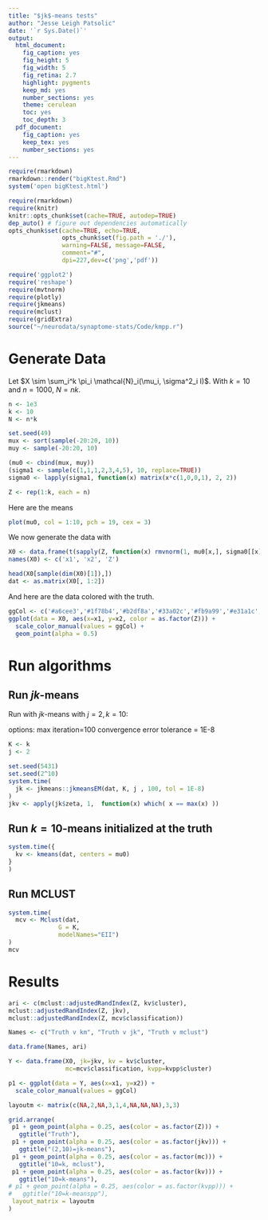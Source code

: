 ```yaml
---
title: "$jk$-means tests"
author: "Jesse Leigh Patsolic"
date: '`r Sys.Date()`'
output:
  html_document:
    fig_caption: yes
    fig_height: 5
    fig_width: 5
    fig_retina: 2.7
    highlight: pygments
    keep_md: yes
    number_sections: yes
    theme: cerulean
    toc: yes
    toc_depth: 3
  pdf_document:
    fig_caption: yes
    keep_tex: yes
    number_sections: yes
---
```



```r
require(rmarkdown)
rmarkdown::render("bigKtest.Rmd")
system('open bigKtest.html')
```

```r
require(rmarkdown)
require(knitr)
knitr::opts_chunk$set(cache=TRUE, autodep=TRUE)
dep_auto() # figure out dependencies automatically
opts_chunk$set(cache=TRUE, echo=TRUE, 
               opts_chunk$set(fig.path = './'),
               warning=FALSE, message=FALSE, 
               comment="#",
               dpi=227,dev=c('png','pdf'))
```

```r
require('ggplot2')
require('reshape')
require(mvtnorm)
require(plotly)
require(jkmeans)
require(mclust)
require(gridExtra)
source("~/neurodata/synaptome-stats/Code/kmpp.r")
```


# Generate Data

Let $X \sim \sum_i^k \pi_i \mathcal{N}_i(\mu_i, \sigma^2_i I)$. 
With $k = 10$ and $n = 1000$, $N = nk$.


```r
n <- 1e3
k <- 10
N <- n*k

set.seed(49)
mux <- sort(sample(-20:20, 10))
muy <- sample(-20:20, 10)

(mu0 <- cbind(mux, muy))
(sigma1 <- sample(c(1,1,1,2,3,4,5), 10, replace=TRUE))
sigma0 <- lapply(sigma1, function(x) matrix(x*c(1,0,0,1), 2, 2))

Z <- rep(1:k, each = n)
```

Here are the means
```r
plot(mu0, col = 1:10, pch = 19, cex = 3)
```

We now generate the data with 
```r
X0 <- data.frame(t(sapply(Z, function(x) rmvnorm(1, mu0[x,], sigma0[[x]]))), Z)
names(X0) <- c('x1', 'x2', 'Z')

head(X0[sample(dim(X0)[1]),])
dat <- as.matrix(X0[, 1:2])
```

And here are the data colored with the truth.
```r
ggCol <- c('#a6cee3','#1f78b4','#b2df8a','#33a02c','#fb9a99','#e31a1c','#fdbf6f','#ff7f00','#cab2d6','#6a3d9a')
ggplot(data = X0, aes(x=x1, y=x2, color = as.factor(Z))) +
  scale_color_manual(values = ggCol) + 
  geom_point(alpha = 0.5)
```


# Run algorithms

## Run $jk$-means
Run with $jk$-means with $j=2, k=10$:

options: 
max iteration=100
convergence error tolerance = 1E-8
```r
K <- k
j <- 2

set.seed(5431)
set.seed(2^10)
system.time(
  jk <- jkmeans::jkmeansEM(dat, K, j , 100, tol = 1E-8)
)
jkv <- apply(jk$zeta, 1,  function(x) which( x == max(x) ))
```


## Run $k=10$-means initialized at the truth

```r
system.time({
  kv <- kmeans(dat, centers = mu0)
}
)
```


## Run MCLUST

```r
system.time(
  mcv <- Mclust(dat, 
              G = K, 
              modelNames="EII")
)
mcv
```
# Results

```r
ari <- c(mclust::adjustedRandIndex(Z, kv$cluster),
mclust::adjustedRandIndex(Z, jkv),
mclust::adjustedRandIndex(Z, mcv$classification))

Names <- c("Truth v km", "Truth v jk", "Truth v mclust")

data.frame(Names, ari)
```

```r
Y <- data.frame(X0, jk=jkv, kv = kv$cluster,
                mc=mcv$classification, kvpp=kvpp$cluster)

p1 <- ggplot(data = Y, aes(x=x1, y=x2)) +
  scale_color_manual(values = ggCol) 
```

```r
layoutm <- matrix(c(NA,2,NA,3,1,4,NA,NA,NA),3,3)

grid.arrange(
 p1 + geom_point(alpha = 0.25, aes(color = as.factor(Z))) +
   ggtitle("Truth"),
 p1 + geom_point(alpha = 0.25, aes(color = as.factor(jkv))) +
   ggtitle("(2,10)=jk-means"),
 p1 + geom_point(alpha = 0.25, aes(color = as.factor(mc))) +
   ggtitle("10=k, mclust"),
 p1 + geom_point(alpha = 0.25, aes(color = as.factor(kv))) +
   ggtitle("10=k-means"),
# p1 + geom_point(alpha = 0.25, aes(color = as.factor(kvpp))) +
#   ggtitle("10=k-meanspp"), 
 layout_matrix = layoutm
)
```




